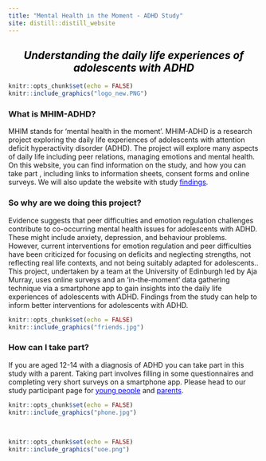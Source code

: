 ```yaml
---
title: "Mental Health in the Moment - ADHD Study"
site: distill::distill_website
---
```

<h2 style="text-align: center;"><span style="color:black">*Understanding the daily life experiences of adolescents with ADHD*</span></h2>

```r
knitr::opts_chunk$set(echo = FALSE)
knitr::include_graphics("logo_new.PNG")
``` 

### What is MHIM-ADHD?

MHIM stands for ‘mental health in the moment’. MHIM-ADHD is a research project exploring the daily life experiences of adolescents with attention deficit hyperactivity disorder (ADHD). The project will explore many aspects of daily life including peer relations, managing emotions and mental health. On this website, you can find information on the study, and   how you can take part , including links to information sheets, consent forms and online surveys. We will also update the website with study <a href="https://mhim-adhd.github.io/Study/findings.html" style="color: blue;">findings</a>.


### So why are we doing this project?

Evidence suggests that peer difficulties and emotion regulation challenges contribute to co-occurring mental health issues for adolescents with ADHD. These might include  anxiety, depression, and behaviour problems. However, current interventions for emotion regulation and peer difficulties have been criticized for focusing on deficits and neglecting strengths, not reflecting real life contexts, and not being suitably adapted for adolescents.. This project, undertaken by a team at the University of Edinburgh led by  Aja Murray, uses online surveys and an ‘in-the-moment’ data gathering technique via a smartphone app to gain insights into the daily life experiences of adolescents with ADHD. Findings from the study can help to inform better interventions for adolescents with ADHD.

```r
knitr::opts_chunk$set(echo = FALSE)
knitr::include_graphics("friends.jpg")
``` 

### How can I take part?

If you are aged 12-14 with a diagnosis of ADHD you can take part in this study with a parent. Taking part involves filling in some questionnaires and completing very short surveys on a smartphone app. Please head to our study participant page for <a href="https://mhim-adhd.github.io/Study/info1.html" style="color: blue;">young people</a> and <a href="https://mhim-adhd.github.io/Study/info2.html" style="color: blue;">parents</a>.


```r
knitr::opts_chunk$set(echo = FALSE)
knitr::include_graphics("phone.jpg")
``` 

&nbsp;<br>

```r
knitr::opts_chunk$set(echo = FALSE)
knitr::include_graphics("uoe.png")
``` 


